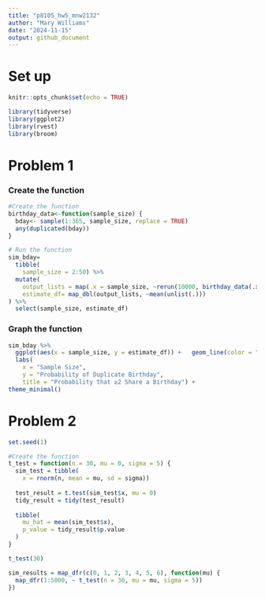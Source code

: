 ```yaml
---
title: "p8105_hw5_mnw2132"
author: "Mary Williams"
date: "2024-11-15"
output: github_document
---
```

# Set up 
```r
knitr::opts_chunk$set(echo = TRUE)
```

```r
library(tidyverse)
library(ggplot2)
library(rvest)
library(broom)
```

# Problem 1
### Create the function
```r
#Create the function
birthday_data<-function(sample_size) {
  bday<- sample(1:365, sample_size, replace = TRUE)
  any(duplicated(bday))
}
```


```r
# Run the function
sim_bday= 
  tibble(
    sample_size = 2:50) %>%
  mutate(
    output_lists = map(.x = sample_size, ~rerun(10000, birthday_data(.x))), 
    estimate_df= map_dbl(output_lists, ~mean(unlist(.)))
) %>%
  select(sample_size, estimate_df)
```
### Graph the function
```r
sim_bday %>%
  ggplot(aes(x = sample_size, y = estimate_df)) +   geom_line(color = "light blue") +  geom_point(color = "blue") + 
  labs(
    x = "Sample Size",
    y = "Probability of Duplicate Birthday",
    title = "Probability that ≥2 Share a Birthday") + 
theme_minimal()
```

# Problem 2
```r
set.seed(1)

#Create the function 
t_test = function(n = 30, mu = 0, sigma = 5) {
  sim_test = tibble(
    x = rnorm(n, mean = mu, sd = sigma))
  
  test_result = t.test(sim_test$x, mu = 0)
  tidy_result = tidy(test_result)
  
  tibble(
    mu_hat = mean(sim_test$x),
    p_value = tidy_result$p.value
  )
}

t_test(30)
```

```r
sim_results = map_dfr(c(0, 1, 2, 3, 4, 5, 6), function(mu) {
  map_dfr(1:5000, ~ t_test(n = 30, mu = mu, sigma = 5))
})
```

